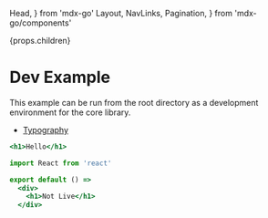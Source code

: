   Head,
} from 'mdx-go'
  Layout,
  NavLinks,
  Pagination,
} from 'mdx-go/components'

<Head>
  <title>Hello</title>
</Head>

  <StyleProvider>
    <Layout>
      <Layout.MenuToggle />
      <Layout.Sidebar>
        <NavLinks {...props} />
      </Layout.Sidebar>
      <Layout.Main>
        {props.children}
        <Pagination {...props} />
      </Layout.Main>
    </Layout>
  </StyleProvider>


# Dev Example

This example can be run from the root directory as a development environment for the core library.

- [Typography](/typography)

```.jsx
<h1>Hello</h1>
```

```jsx
import React from 'react'

export default () =>
  <div>
    <h1>Not Live</h1>
  </div>
```
